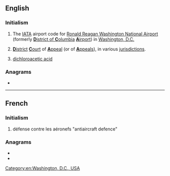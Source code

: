 {{also|dca}}
==English==
{{wikipedia}}

===Initialism===
{{rfc-header|en|Initialism}}
{{head|en|initialism}}
# The [[IATA]] airport code for [[w:Ronald Reagan Washington National Airport|Ronald Reagan Washington National Airport]] (formerly [[District of Columbia|'''D'''istrict of '''C'''olumbia]] [[airport|'''A'''irport]]) in [[Washington, D.C.]]
# {{lb|en|legal}} [[district|'''D'''istrict]] [[court|'''C'''ourt]] of [[appeal|'''A'''ppeal]] (or of [[appeals|'''A'''ppeals]]), in various [[jurisdiction]]s.
# {{lb|en|organic chemistry}} [[dichloroacetic acid]]

===Anagrams===
* {{anagrams|en|a=acd|ACD|ADC|CAD|CDA|D.Ac.|DAC|DAc|DAc.|cad|cad.}}

[[Category:en:Washington, D.C., USA]]

----

==French==

===Initialism===
{{rfc-header|fr|Initialism}}
{{head|fr|initialism}}
# défense contre les aéronefs "antiaircraft defence"

===Anagrams===
* {{l|fr|c.-à-d.}}
* {{l|fr|dac}}